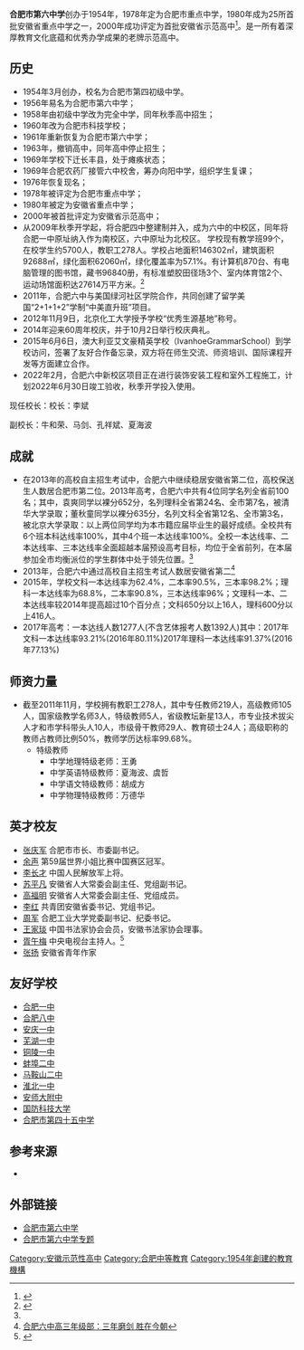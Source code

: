 {{Notability Unreferenced |time=2018-07-05T16:18:41+00:00}}
{{Infobox Highschool
| 中学名称 = 合肥市第六中学
| EnglishName = Hefei No.6 High School
| image = 
| 校徽 = [[File:Hefei_No.6_High_School_Logo.png|250px]]
| 校训 = 
| 建立时间 = 1954年
| 学校类型 = 公立高级中学
| 所在地 = 安徽省合肥市庐阳区<br />北区：寿春路252号<br />南区：长江路397号<br />新校区：蒙城路与连水路交叉口
| 现任校长 = 李斌
| 教员数量 = 
| 学生数量 = 约 1900（百花井校区）<br />约3800（三孝口校区）<br />府学校区目前没有常驻班级。
| 校园面积 = 
| 网站 = http://www.hflz.com 
| free_label  = 校风
| free_text   =  继承，创造，友爱，健康
| free_label2  = 校训
| free_text2   =  少怀壮志，锐意成才
| free_label3 = 教风
| free_text3  =  进德，修业，求实，创新
| free_label4 = 学风
| free_text4  = 自立，自治，自學，自信
| free_label5 = 办学宗旨
| free_text5 = 促进学生主动、充分、健康地发展
| free_label6 = 办学目标
| free_text6 = 省内一流，全国知名，面向世界高度开放的学校
}}

'''合肥市第六中学'''创办于1954年，1978年定为合肥市重点中学，1980年成为25所首批安徽省重点中学之一，2000年成功评定为首批安徽省示范高中<ref>{{cite web|url=http://www.ahedu.gov.cn/927/view/14208.shtml|title=安徽省省级示范高中名单|date=2014-12-01|accessdate=2018-07-05|archive-date=2019-03-27|archive-url=https://web.archive.org/web/20190327161217/http://www.ahedu.gov.cn/927/view/14208.shtml|dead-url=yes}}</ref>。是一所有着深厚教育文化底蕴和优秀办学成果的老牌示范高中。

==历史==
*1954年3月创办，校名为合肥市第四初级中学。
*1956年易名为合肥市第六中学；
*1958年由初级中学改为完全中学，同年秋季高中招生；
*1960年改为合肥市科技学校；
*1961年重新恢复为合肥市第六中学；
*1963年，撤销高中，同年高中停止招生；
*1969年学校下迁长丰县，处于瘫痪状态；
*1969年合肥农药厂接管六中校舍，筹办向阳中学，组织学生复课；
*1976年恢复现名；
*1978年被评定为合肥市重点中学；
*1980年被定为安徽省重点中学；
*2000年被首批评定为安徽省示范高中；
*从2009年秋季开学起，将合肥四中整建制并入，成为六中的中校区，同年将合肥一中原址纳入作为南校区，六中原址为北校区。 学校现有教学班99个，在校学生约5700人，教职工278人。学校占地面积146302㎡，建筑面积92688㎡，绿化面积62060㎡，绿化覆盖率为57.1%。有计算机870台、有电脑管理的图书馆，藏书96840册，有标准塑胶田径场3个、室内体育馆2个、运动场馆面积达27614万平方米。<ref name="#1">{{Cite web |url=http://www.hflz.com/channels/5.html |title=合肥市第六中学-学校简介 |accessdate=2012-08-13 |archive-date=2012-06-27 |archive-url=https://web.archive.org/web/20120627090744/http://www.hflz.com/channels/5.html |dead-url=yes }}</ref>
*2011年，合肥六中与美国绿河社区学院合作，共同创建了留学美国“2+1+1+2”学制“中美直升班”项目。
*2012年11月9日，北京化工大学授予学校“优秀生源基地”称号。
*2014年迎来60周年校庆，并于10月2日举行校庆典礼。
*2015年6月6日，澳大利亚艾文豪精英学校（IvanhoeGrammarSchool）到学校访问，签署了友好合作备忘录，双方将在师生交流、师资培训、国际课程开发等方面建立合作。
*2022年2月，合肥六中新校区项目正在进行装饰安装工程和室外工程施工，计划2022年6月30日竣工验收，秋季开学投入使用。
现任校长：校长：李斌

副校长：牛和荣、马剑、孔祥斌、夏海波

==成就==
*在2013年的高校自主招生考试中，合肥六中继续稳居安徽省第二位，高校保送生人数居合肥市第二位。2013年高考，合肥六中共有4位同学名列全省前100名；其中，袁爽同学以裸分652分，名列理科全省第24名、全市第7名，被清华大学录取；董秋童同学以裸分635分，名列文科全省第12名、全市第3名，被北京大学录取：以上两位同学均为本市籍应届毕业生的最好成绩。全校共有6个班本科达线率100%，其中4个班一本达线率100%。全校一本达线率、二本达线率、三本达线率全面超越本届预设高考目标，均位于全省前列，在本届参加全市均衡派位的学生群体中处于领先位置。<ref name="#1"/>
*2013年，合肥六中通过高校自主招生考试人数居安徽省第二<ref>[http://news.hefei.cc/2013/0522/021876202.shtml 合肥六中高三年级部：三年磨剑 胜在今朝]{{dead link|date=2017年12月 |bot=InternetArchiveBot |fix-attempted=yes }}</ref>
*2015年，学校文科一本达线率为62.4%，二本率90.5%，三本率98.2%；理科一本达线率为68.8%，二本率90.8%，三本达线率96%；文理科一本、二本达线率较2014年提高超过10个百分点；文科650分以上16人，理科600分以上416人。
*2017年高考：一本达线人数1277人(不含艺体报考人数1392人)其中：2017年文科一本达线率93.21%(2016年80.11%)2017年理科一本达线率91.37%(2016年77.13%)

==师资力量==
*截至2011年11月，学校拥有教职工278人，其中专任教师219人，高级教师105人，国家级教学名师3人，特级教师5人，省级教坛新星13人，市专业技术拔尖人才和市学科带头人10人，市级骨干教师29人、教育硕士24人；高级职称的教师占教师比例50%，教师学历达标率99.68%。
**特级教师
***中学地理特级老师：王勇
***中学英语特级教师：夏海波、虞哲
***中学语文特级教师：胡成方
***中学物理特级教师：万德华

==英才校友==
*[[张庆军|张庆军]] 合肥市市长、市委副书记。
*[[余声|余声]] 第59届世界小姐比赛中国赛区冠军。
*[[李长才|李长才]] 中国人民解放军上将。
*[[苏平凡|苏平凡]] 安徽省人大常委会副主任、党组副书记。
*[[高福明|高福明]] 安徽省人大常委会副主任、党组成员。
*[[李红|李红]] 共青团安徽省委书记、党组书记。
*[[周军|周军]] 合肥工业大学党委副书记、纪委书记。
*[[王家琰|王家琰]] 中国书法家协会会员，安徽书法家协会理事。
*[[胥午梅|胥午梅]] 中央电视台主持人。<ref>{{Cite web |url=http://www.hflz.com/channels/209.html |title=合肥市第六中学-英才校友 |accessdate=2013-06-19 |archive-date=2013-04-14 |archive-url=https://web.archive.org/web/20130414015434/http://www.hflz.com/channels/209.html |dead-url=yes }}</ref>
*[[张扬|张扬]] 安徽省青年作家

==友好学校==
*[[合肥一中|合肥一中]]
*[[合肥八中|合肥八中]]
*[[安庆一中|安庆一中]]
*[[芜湖一中|芜湖一中]]
*[[铜陵一中|铜陵一中]]
*[[蚌埠二中|蚌埠二中]]
*[[马鞍山二中|马鞍山二中]]
*[[淮北一中|淮北一中]]
*[[安师大附中|安师大附中]]
*[[国防科技大学|国防科技大学]]
*[[合肥市第四十五中学|合肥市第四十五中学]]

==参考来源==
<references/>
*{{cite web|url=http://news.sina.com.cn/e/2005-06-17/14246199992s.shtml|title=合肥市第六中學|publisher=sina|access-date=2018-08-04|archive-date=2019-07-28|archive-url=https://web.archive.org/web/20190728042601/http://news.sina.com.cn/e/2005-06-17/14246199992s.shtml|dead-url=no}}

==外部链接==
*[http://www.hflz.com/ 合肥市第六中学] {{Wayback|url=http://www.hflz.com/ |date=20210115233738 }}
*[http://ah.ifeng.com/special/hflzshzzrycc/ 合肥市第六中学专题] {{Wayback|url=http://ah.ifeng.com/special/hflzshzzrycc/ |date=20180705233145 }}

{{国家级示范高中}}
{{安徽省示范性普通高级中学}}
{{合肥市区普通高级中学}}
{{DEFAULTSORT:H}}
[[Category:安徽示范性高中|Category:安徽示范性高中]]
[[Category:合肥中等教育|Category:合肥中等教育]]
[[Category:1954年創建的教育機構|Category:1954年創建的教育機構]]